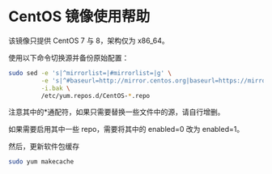 # CentOS 镜像使用帮助
该镜像只提供 CentOS 7 与 8，架构仅为 x86_64。

使用以下命令切换源并备份原始配置：

```sh
sudo sed -e 's|^mirrorlist=|#mirrorlist=|g' \
         -e 's|^#baseurl=http://mirror.centos.org|baseurl=https://mirrors.zju.edu.cn|g' \
         -i.bak \
         /etc/yum.repos.d/CentOS-*.repo
```
注意其中的*通配符，如果只需要替换一些文件中的源，请自行增删。

如果需要启用其中一些 repo，需要将其中的 enabled=0 改为 enabled=1。

然后，更新软件包缓存
```sh
sudo yum makecache
```